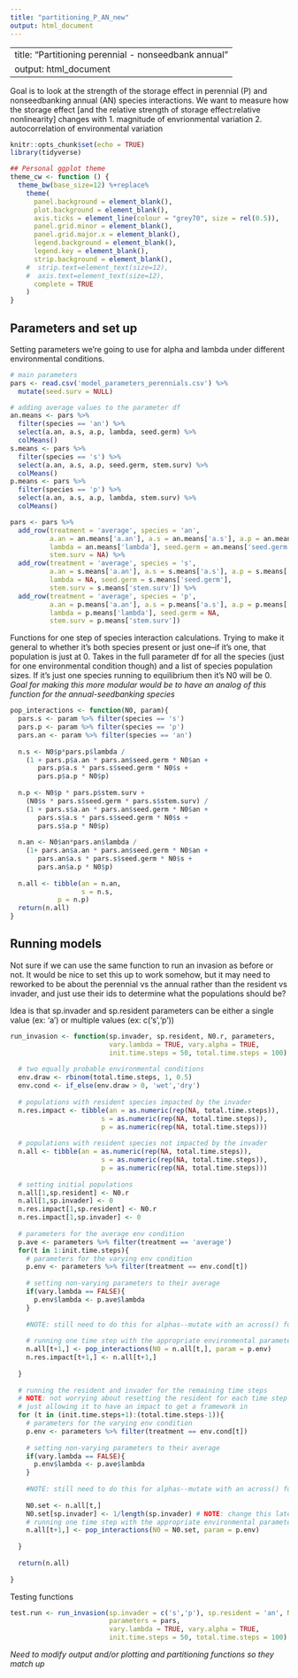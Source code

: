 ```yaml
---
title: "partitioning_P_AN_new"
output: html_document
---
```

---
title: "Partitioning perennial - nonseedbank annual"
output: html_document
---

Goal is to look at the strength of the storage effect in perennial (P) and nonseedbanking annual (AN) species interactions. We want to measure how the storage effect [and the relative strength of storage effect:relative nonlinearity] changes with 1. magnitude of envrionmental variation 2. autocorrelation of environmental variation

```r
knitr::opts_chunk$set(echo = TRUE)
library(tidyverse)

## Personal ggplot theme
theme_cw <- function () { 
  theme_bw(base_size=12) %+replace% 
    theme(
      panel.background = element_blank(), 
      plot.background = element_blank(), 
      axis.ticks = element_line(colour = "grey70", size = rel(0.5)),
      panel.grid.minor = element_blank(), 
      panel.grid.major.x = element_blank(),
      legend.background = element_blank(), 
      legend.key = element_blank(),
      strip.background = element_blank(), 
    #  strip.text=element_text(size=12),
    #  axis.text=element_text(size=12),
      complete = TRUE
    )
}
```

## Parameters and set up
Setting parameters we're going to use for alpha and lambda under different environmental conditions. 

```r
# main parameters
pars <- read.csv('model_parameters_perennials.csv') %>%
  mutate(seed.surv = NULL)

# adding average values to the parameter df
an.means <- pars %>%
  filter(species == 'an') %>% 
  select(a.an, a.s, a.p, lambda, seed.germ) %>%
  colMeans()
s.means <- pars %>%
  filter(species == 's') %>% 
  select(a.an, a.s, a.p, seed.germ, stem.surv) %>%
  colMeans()
p.means <- pars %>%
  filter(species == 'p') %>%
  select(a.an, a.s, a.p, lambda, stem.surv) %>%
  colMeans()

pars <- pars %>%
  add_row(treatment = 'average', species = 'an', 
          a.an = an.means['a.an'], a.s = an.means['a.s'], a.p = an.means['a.p'],
          lambda = an.means['lambda'], seed.germ = an.means['seed.germ'], 
          stem.surv = NA) %>%
  add_row(treatment = 'average', species = 's', 
          a.an = s.means['a.an'], a.s = s.means['a.s'], a.p = s.means['a.p'],
          lambda = NA, seed.germ = s.means['seed.germ'], 
          stem.surv = s.means['stem.surv']) %>%
  add_row(treatment = 'average', species = 'p', 
          a.an = p.means['a.an'], a.s = p.means['a.s'], a.p = p.means['a.p'],
          lambda = p.means['lambda'], seed.germ = NA, 
          stem.surv = p.means['stem.surv'])

```

Functions for one step of species interaction calculations. Trying to make it general to whether it's both species present or just one--if it's one, that population is just at 0. Takes in the full parameter df for all the species (just for one environmental condition though) and a list of species population sizes. If it's just one species running to equilibrium then it's N0 will be 0. *Goal for making this more modular would be to have an analog of this function for the annual-seedbanking species*
```r
pop_interactions <- function(N0, param){
  pars.s <- param %>% filter(species == 's')
  pars.p <- param %>% filter(species == 'p')
  pars.an <- param %>% filter(species == 'an')
  
  n.s <- N0$p*pars.p$lambda /
    (1 + pars.p$a.an * pars.an$seed.germ * N0$an +
       pars.p$a.s * pars.s$seed.germ * N0$s +
       pars.p$a.p * N0$p)
  
  n.p <- N0$p * pars.p$stem.surv +
    (N0$s * pars.s$seed.germ * pars.s$stem.surv) /
    (1 + pars.s$a.an * pars.an$seed.germ * N0$an +
       pars.s$a.s * pars.s$seed.germ * N0$s +
       pars.s$a.p * N0$p)
  
  n.an <- N0$an*pars.an$lambda /
    (1+ pars.an$a.an * pars.an$seed.germ * N0$an +
       pars.an$a.s * pars.s$seed.germ * N0$s +
       pars.an$a.p * N0$p)
  
  n.all <- tibble(an = n.an,
                  s = n.s,
            p = n.p)
  return(n.all)
}

```

## Running models

Not sure if we can use the same function to run an invasion as before or not. It would be nice to set this up to work somehow, but it may need to reworked to be about the perennial vs the annual rather than the resident vs invader, and just use their ids to determine what the populations should be? 

Idea is that sp.invader and sp.resident parameters can be either a single value (ex: 'a') or multiple values (ex: c('s','p'))
```r
run_invasion <- function(sp.invader, sp.resident, N0.r, parameters, 
                         vary.lambda = TRUE, vary.alpha = TRUE, 
                         init.time.steps = 50, total.time.steps = 100) {
  
  # two equally probable environmental conditions
  env.draw <- rbinom(total.time.steps, 1, 0.5) 
  env.cond <- if_else(env.draw > 0, 'wet','dry')
  
  # populations with resident species impacted by the invader
  n.res.impact <- tibble(an = as.numeric(rep(NA, total.time.steps)),
                       s = as.numeric(rep(NA, total.time.steps)),
                       p = as.numeric(rep(NA, total.time.steps)))
  
  # populations with resident species not impacted by the invader
  n.all <- tibble(an = as.numeric(rep(NA, total.time.steps)),
                       s = as.numeric(rep(NA, total.time.steps)),
                       p = as.numeric(rep(NA, total.time.steps)))
  
  # setting initial populations
  n.all[1,sp.resident] <- N0.r
  n.all[1,sp.invader] <- 0
  n.res.impact[1,sp.resident] <- N0.r
  n.res.impact[1,sp.invader] <- 0
  
  # parameters for the average env condition
  p.ave <- parameters %>% filter(treatment == 'average')
  for(t in 1:init.time.steps){
    # parameters for the varying env condition
    p.env <- parameters %>% filter(treatment == env.cond[t])
    
    # setting non-varying parameters to their average
    if(vary.lambda == FALSE){
      p.env$lambda <- p.ave$lambda
    }
    
    #NOTE: still need to do this for alphas--mutate with an across() function?
    
    # running one time step with the appropriate environmental parameters
    n.all[t+1,] <- pop_interactions(N0 = n.all[t,], param = p.env)
    n.res.impact[t+1,] <- n.all[t+1,]
    
  }
  
  # running the resident and invader for the remaining time steps
  # NOTE: not worrying about resetting the resident for each time step here yet, 
  # just allowing it to have an impact to get a framework in
  for (t in (init.time.steps+1):(total.time.steps-1)){
    # parameters for the varying env condition
    p.env <- parameters %>% filter(treatment == env.cond[t])
    
    # setting non-varying parameters to their average
    if(vary.lambda == FALSE){
      p.env$lambda <- p.ave$lambda
    }
    
    #NOTE: still need to do this for alphas--mutate with an across() function?
    
    N0.set <- n.all[t,]
    N0.set[sp.invader] <- 1/length(sp.invader) # NOTE: change this later to reflect equilibrium proportion?
    # running one time step with the appropriate environmental parameters
    n.all[t+1,] <- pop_interactions(N0 = N0.set, param = p.env)
    
  }
  
  return(n.all)
  
}

```

Testing functions
```r

test.run <- run_invasion(sp.invader = c('s','p'), sp.resident = 'an', N0.r = 100, 
                         parameters = pars, 
                         vary.lambda = TRUE, vary.alpha = TRUE, 
                         init.time.steps = 50, total.time.steps = 100)

```

*Need to modify output and/or plotting and partitioning functions so they match up*
